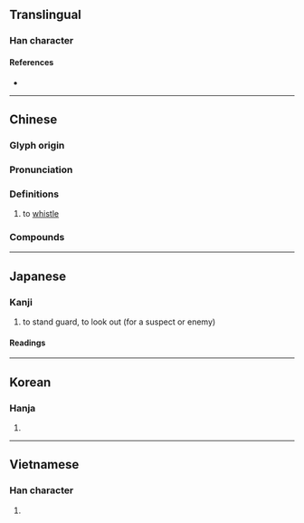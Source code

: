 {{character info}}
==Translingual==

===Han character===
{{Han char|rn=30|rad=口|as=07|sn=10|four=69027|canj=RFB|ids=⿰口肖}}

====References====
* {{Han ref|kx=0190.130|dkj=03646|dj=0409.300|hdz=10628.010|uh=54E8|ud=21736|bh=ADEF|bd=44527}}

----

==Chinese==
{{zh-forms}}

===Glyph origin===
{{Han etym}}

===Pronunciation===
{{zh-pron
|m=shào
|m-s=
|c=saau3
|c-t=
|g=
|h=pfs=
|j=
|mb=
|md=
|mn=sàu
|mn-t=
|w=
|x=
|mc=y
|oc=y
|ma=y
|cat=v
}}

===Definitions===
{{zh-hanzi}}

# to [[whistle]]

===Compounds===
{{zh-der|前哨|口哨|吹哨|呼哨|哨兵|哨子|哨戒|哨戒艦|哨所|哨片|哨聲|哨角|崗哨|放哨|暗哨|查哨|步哨|花哨}}

----

==Japanese==

===Kanji===
{{ja-kanji|grade=|rs=口07}}

# to stand guard, to look out (for a suspect or enemy)

====Readings====
{{ja-readings
|goon=しょう<せう
|kanon=しょう<せう, そう<さう
|kun=みはり-}}

----

==Korean==

===Hanja===
{{ko-hanja|hangeul=[[초]], [[소]]|rv=cho, so|mr=ch'o, so}}

# {{rfdef|ko|sort=口07}}

----

==Vietnamese==

===Han character===
{{vi-readings|reading=tiếu, téo, toé, tiêu|rs=口07}}

# {{rfdef|vi|sort=口07}}